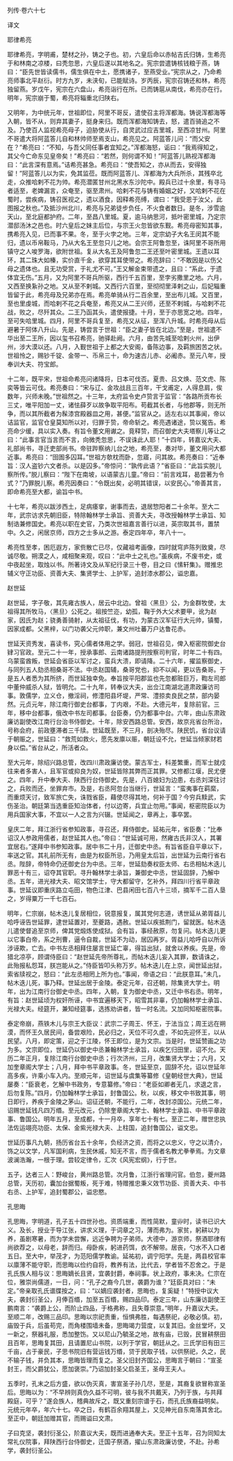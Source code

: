 

列传·卷六十七

译文

耶律希亮

耶律希亮，字明甫，楚材之孙，铸之子也。初，六皇后命以赤帖吉氏归铸，生希亮于和林南之凉楼，曰秃忽思，六皇后遂以其地名之。宪宗尝遣铸核钱粮于燕，铸曰：“臣先世皆读儒书，儒生俱在中土，愿携诸子，至燕受业。”宪宗从之，乃命希亮师事北平赵衍。时方九岁，未浃旬，已能赋诗。岁丙辰，宪宗召铸还和林，希亮独留燕。岁戊午，宪宗在六盘山，希亮诣行在所。已而铸扈从南伐，希亮亦在行。明年，宪宗崩于蜀，希亮将辎重北归陕右。

又明年，为中统元年，世祖即位，阿里不哥反，遣使召主将浑都海。铸说浑都海等入朝，皆不从，则弃其妻子，挺身来归。既而浑都海知铸去，怒，遣百骑追之不及。乃使百人监视希亮母子，迫胁使从行，自灵武过应吉里城，至西凉甘州。阿里不哥遣大将阿蓝答儿自和林帅师至焉支山，希亮见之。阿蓝答儿问：“而父安在？”希亮曰：“不知，与吾父同任事者宜知之。”浑都海怒，诟曰：“我焉得知之，其父今亡命东见皇帝矣！”希亮曰：“若然，则何谓不知！”阿蓝答儿熟视浑都海曰：“此言深有意焉。”诘希亮甚急。希亮曰：“使吾知之，亦从而去，安得独留！”阿蓝答儿以为实，免其监莅。既而阿蓝答儿、浑都海为大兵所杀，其残卒北走，众推哈剌不花为帅。希亮潜匿甘州北黑水东沙陀中。殿兵已过十余里，有寻马者适至，老婢漏言，众奄至，驱至肃州。哈剌不花与铸有婚姻之好，又哈剌不花在蜀时，尝疾病，铸召医视之，遗以酒食，因释希亮缚，谓曰：“我受恩于汝父，此图报之秋也。”及抵沙州北川，希亮与兄弟徒步负任，不火食者数日。是冬，涉雪逾天山，至北庭都护府。二年，至昌八里城。夏，逾马纳思河，抵叶密里城，乃定宗潜邸汤沐之邑也。时六皇后之妹主后位，与宗王火忽皆欲东觐。希亮母密知其事，携希亮入见，已而事不果。冬，至于火孛之地。三年，定宗幼子大名王闵其不能归，遗以币帛鞍马，乃从大名王至忽只儿之地。会宗王阿鲁忽至，诛阿里不哥所用镇守之人唆罗海，欲附世祖。复从大名王及阿鲁忽二王还至叶密里城。王遗以耳环，其二珠大如榛，实价直千金，欲穿其耳使带之。希亮辞曰：“不敢因是以伤父母之遗体也。且无功受赏，于礼尤不可。”王又解金束带遗之，且曰：“系此，于遗体宜无伤。”五月，又为阿里不哥兵所驱，西行千五百里，至孛劣撒里之地。六月，又西至换紥孙之地。又从至不剌城。又西行六百里，至彻彻里泽剌之山，后妃辎重皆留于此，希亮母及兄弟亦在焉。希亮单骑从行二百余里，至出布儿城。又百里，至也里虔城，而哈剌不花之兵奄至，希亮又从二王兴师，还至不剌城，与哈剌不花战，败之，尽歼其众。二王乃函其头，遣使报捷。十月，至于亦思宽之地。四年，至可失哈里城。四月，阿里不哥兵复至，希亮又从征，至浑八升城。时希亮母从后避暑于阿体八升山。先是，铸尝言于世祖：“臣之妻子皆在北边。”至是，世祖遣不华出至二王所，因以玺书召希亮，驰驿赴阙。六月，由苦先城至哈剌火州，出伊州，涉大漠以还。八月，入觐世祖于上都之大安阁，备陈边事，及羁旅困苦之状。世祖怜之，赐钞千锭、金带一、币帛三十，命为速古儿赤、必阇赤。至元八年，授奉训大夫、符宝郎。

十二年，既平宋，世祖命希亮问诸降将，日本可伐否。夏贵、吕文焕、范文虎、陈奕等皆云可伐。希亮奏曰：“宋与辽、金攻战且三百年，干戈甫定，人得息肩，俟数年，兴师未晚。”世祖然之。十三年，太府监令史卢贽言于监官：“各路所贡布长三丈，唯平阳加一丈，诸怯薛歹以故争取平阳布。苟截其长者，与他郡等，则无所争，而以其所截者为髹漆宫殿器皿之用，甚便。”监官从之。适左右以其事闻，帝以诘监官，监官仓皇莫知所以对，归罪于贽，帝命斩之。希亮遇诸途，贽以冤告。希亮命少缓，具以实入奏。有旨令董文用谳之。竟释贽，而召御史大夫塔察儿等让之曰：“此事言官当言而不言，向微秃忽思，不误诛此人耶！”十四年，转嘉议大夫、礼部尚书，寻迁吏部尚书。帝驻跸察纳儿台之地，希亮至，奏对毕，董文用问大都近事。希亮曰：“囹圄多囚耳。”世祖方欹枕而卧，忽寤，问其故。希亮奏曰：“近奉旨：汉人盗钞六文者杀。以是囚多。”帝惊问：“孰传此语？”省臣曰：“此旨实脱儿察所传。”脱儿察曰：“陛下在南坡，以语蒙古儿童。”帝曰：“前言戏耳，曷尝著为令式？”乃罪脱儿察。希亮因奏曰：“令既出矣，必明其错误，以安民心。”帝善其言，即命希亮至大都，谕旨中书。

十七年，希亮以跋涉西土，足病痿挛，谢事而去，退居惣阳者二十余年。至大二年，武宗访求先朝旧臣，特除翰林学士承旨、资善大夫，寻改授翰林学士承旨、知制诰兼修国史。希亮以职在史官，乃类次世祖嘉言善行以进，英宗取其书，置禁中。久之，闲居京师，四方之士多从之游。泰定四年卒，年八十一。

希亮性至孝，困厄遐方，家赀散亡已尽，仅藏祖考画像，四时就穹庐陈列致奠，尽诚尽敬。朔漠之人，咸相聚来观，叹曰：“此中土之礼也。”虽疾病，不废书史，或中夜起坐，取烛以书。所著诗文及从军纪行录三十卷，目之曰《愫轩集》。赠推忠辅义守正功臣、资善大夫、集贤学士、上护军，追封漆水郡公，谥忠嘉。

赵世延

赵世延，字子敬，其先雍古族人，居云中北边。曾祖〈黑旦〉公，为金群牧使，太祖得其所牧马，〈黑旦〉公死之。祖按竺迩，幼孤，鞠于外大父术要甲，讹为赵家，因氏为赵；骁勇善骑射，从太祖征伐，有功，为蒙古汉军征行大元帅，镇蜀，因家成都。父黑梓，以门功袭父元帅职，兼文州吐蕃万户达鲁花赤。

世延天资秀发，喜读书，究心儒者体用之学。弱冠，世祖召见，俾入枢密院御史台肄习官政。至元二十一年，授承事郎、云南诸路提刑按察司判官，时年二十有四。乌蒙蛮酋叛，世延会省臣以军讨之，蛮兵大溃，即请降。二十六年，擢监察御史，与同列五人劾丞相桑哥不法。中丞赵国辅，桑哥党也，抑不以闻，更以告桑哥。于是五人者悉为其所挤，而世延独幸免。奉旨按平阳郡监也先忽都赃巨万，鞫左司郎中董仲威杀人狱，皆明允。二十九年，转奉议大夫，出佥江南湖北道肃政廉访司事。敦儒学，立义仓，撤淫祠，修澧阳县坏堤，严常、澧掠卖良民之禁，部内晏然。元贞元年，除江南行御史台都事，丁内艰，不赴。大德元年，复除前官。三年，移中台都事，俄改中书左司都事。台臣奏，仍为都事中台。六年，由山东肃政廉访副使改江南行台治书侍御史。十年，除安西路总管。安西，故京兆省台所治，号称会府，前政壅滞者三千牍。世延既至，不三月，剖决殆尽。陕民饥，省台议请于朝赈之，世延曰：“救荒如救火，愿先发廪以赈，朝廷设不允，世延当倾家财若身以偿。”省台从之，所活者众。

至大元年，除绍兴路总管，改四川肃政廉访使。蒙古军士，科差繁重，而军士就戍往来者多害人，且军官或抑良为奴，世延皆除其弊而正其罪。又修都江堰，民尤便之。四年，升中奉大夫、陕西行台侍御史。先是，八百媳妇为边患，右丞刘深往讨之，兵败而还，坐罪弃市。及是，右丞阿忽台当继行，世延言：“蛮夷事在羁縻，而重烦天讨，致军旅亡失，诛戮省臣，藉使尽得其地，何补于国？今穷兵黩武，实伤圣治。朝廷第当选重臣知治体者，付以边寄，兵宜止勿用。”事闻，枢密院臣以为用兵国家大事，不宜以一人之言为兴辍。世延闻之，章再上，事卒罢。

皇庆二年，拜江浙行省参知政事，寻召还，拜侍御史。延祐元年，省臣奏：“比奉诏汉人参政用儒者，赵世延其人也。”帝曰：“世延诚可用，然雍古氏非汉人，其署宜居右。”遂拜中书参知政事。居中书二十月，迁御史中丞。有旨省臣自平章以下，率送之官。其礼前所无有，由是为权臣所忌，乃用皇太后旨，出世延为云南行省右丞。陛辞，帝特命仍还御史台为中丞。三年，世延劾奏权臣太师、右丞相帖木迭儿罪恶十有三，诏夺其官职。寻升翰林学士承旨，兼御史中丞，世延固辞，乃解中丞。五年，进光禄大夫、昭文馆学士，守大都留守，乞补外，拜四川行省平章政事。世延议即重庆路立屯田，物色江津、巴县闲田七百八十三顷，摘军千二百人垦之，岁得粟万一千七百石。

明年，仁宗崩，帖木迭儿复居相位，锐意报复，属其党何志道，诱世延从弟胥益儿哈呼诬告世延罪，逮世延置对，至夔路，遇赦。世延以疾抵荆门，留就医。帖木迭儿遣使督追至京师，俾其党煅炼使成狱。会有旨，事经赦原，勿复问。帖木迭儿更以它事白帝，系之刑曹，逼令自裁，世延不为动，居囚再岁。胥益儿哈呼自以所诉涉诬欺，亡去。中书左丞相拜住屡言世延亡辜，得旨出狱，就舍以养疾。先是，帝猎北凉亭，顾谓侍臣曰：“赵世延先帝所尊礼，而帖木迭儿妄入其罪，数请诛之，此殆报私怨耳，朕岂能从之。”侍臣皆叩头称万岁。帖木迭儿在上京，闻世延出狱，索省牍视之，怒曰：“此左丞相罔上所为也。”事闻，帝语之曰：“此朕意耳。”未几，帖木迭儿死，事乃释。世延出居于金陵。泰定元年，召还朝，除集贤大学士。明年，出为江南行台御史中丞。四年，入朝，复为御史中丞，又迁中书右丞。明年，有旨：赵世延顷为权奸所诬，中书宜遍移天下，昭雪其非辜，仍加翰林学士承旨、光禄大夫。经筵开，兼知经筵事，选拣劝讲者，皆一时名流。又加同知枢密院事。

泰定帝崩，燕铁木儿与宗王大臣议：武宗二子周王、怀王，于法当立；周王远在朔漠，而怀王久居民间，备尝艰险，民必归之，天位不可久虚，不如先迎怀王，以从民望。八月，即定策，迎之于江陵，怀王即位，是为文宗。当是时，世延赞画之功为多。文宗即位，世延仍以御史中丞兼翰林学士承旨，以疾乞归田里，诏不允。天历二年正月，复除江南行台御史中丞；行次济州，三月，改集贤大学士；六月，又加奎章阁大学士；八月，拜中书平章政事。冬，世延至京，固辞不允，诏以世延年高多疾，许乘小车入内。至顺元年，诏世延与虞集等纂修《皇朝经世大典》，世延屡奏：“臣衰老，乞解中书政务，专意纂修。”帝曰：“老臣如卿者无几，求退之言，后勿复陈。”四月，仍加翰林学士承旨，封鲁国公。秋，以疾，移文中书致其事，明日即行，养疾于金陵之茅山。诏征还朝，不能行，二年，改封凉国公。元统二年，诏赐世延钱凡四万缗。至元改元，仍除奎章阁大学士、翰林学士承旨、中书平章政事、鲁国公。明年五月，至成都，十一月卒，享年七十有七。至正二年，赠世忠执法佐运翊亮功臣、太保、金紫光禄大夫、上柱国，追封鲁国公，谥文忠。

世延历事凡九朝，扬历省台五十余年，负经济之资，而将之以忠义，守之以清介，饰之以文学，凡军国利病，生民休戚，知无不言，而于儒者名教尤拳拳焉。为文章波澜浩瀚，一根于理。尝较定律令，汇次《风宪宏纲》，行于世。

五子，达者三人：野峻台，黄州路总管。次月鲁，江浙行省理问官。伯忽，夔州路总管，天历初，囊加台据蜀叛，死于难，特赠推忠秉义效节功臣、资善大夫、中书右丞、上护军，追封蜀郡公，谥忠愍。

孔思晦

孔思晦，字明道，孔子五十四世孙也。资质端重，而性简默，童丱时，读书已识大义。及长，授业于导江张，讲求义理，于词章之习，薄而弗为。家贫，躬耕以为养，虽剧寒暑，而为学未尝懈，远近争聘为子弟师。大德中，游京师，祭酒耶律有尚欲荐之，以母老，辞而归。母卧疾，躬进药饵，衣不解带。居丧，勺水不入口者五日。至大中，举茂才，为范阳儒学教谕。延祐初，调宁阳学。先是，两县校官率以廪薄不能守职，而思晦以俭约自将，教养有法，比代去，学者皆不忍舍之。于是孔氏族人相与议：思晦嫡长且贤，宜袭封爵，奉祠事。状上政府，事未决。仁宗在位，雅崇尚儒道，一日，问：“孔子之裔今几世，袭爵为谁？”廷臣具对曰：“未定。”帝亲取孔氏谱牒按之，曰：“以嫡应袭封者，思晦也，复奚疑！”特授中议大夫，袭封衍圣公，月俸百缗，加至五百缗，赐四品印。泰定三年，山东廉访副使王鹏南言：“袭爵上公，而阶止四品，于格弗称，且失尊崇意。”明年，升嘉议大夫。至顺二年，改赐三品印。思晦以宗祀责重，恒惧弗胜，每遇祭祀，必敬必慎。初，庙毁于兵，后虽苟完，而角楼围墙未备，思晦竭力营度，以复其旧。金丝堂坏，又一新之，祭器礼服，悉加整饬。又以尼山乃毓圣之地，故有庙，已毁，民冒耕祭田且百年，思晦复其田，且请置尼山书院，以列于学官，朝廷从之。三氏学旧有田三千亩，占于豪民，子思书院旧有营运钱万缗，贷于民取子钱，以供祭祀，久之，民不输子钱，并负其本，思晦皆理而复之。圣父旧封齐国公，思晦言于朝曰：“宣圣封王，而父爵犹公，愿加褒崇。”乃诏加封圣父启圣王，圣母王夫人。

五季时，孔末之后方盛，欲以伪灭真，害宣圣子孙几尽，至是，其裔复欲冒称宣圣后。思晦以为：“不早辨则真伪久益不可明，彼与我不共戴天，乃列于族，与共拜殿庭，可乎？”遂会族人，稽典故斥之，既又重刻宗谱于石，而孔氏族裔益明矣。元统元年卒，年六十七。卒之日，有鹤百余翔其屋上，又见神光自东南落其舍北。至正中，朝廷加赠其官，而赐谥曰文肃。

子曰克坚，袭封衍圣公，阶嘉议大夫，既而进通奉大夫。至正十五年，召为同知太常礼仪院事，拜陕西行台侍御史，迁国子祭酒，擢山东肃政廉访使，不赴。孙希学，袭封衍圣公。

